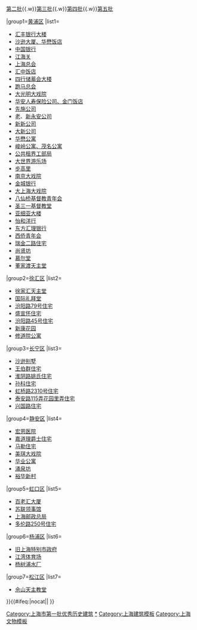 {{Navbox
|listclass=hlist
|name=上海市第一批优秀历史建筑
|title=[[上海市]]第一批[[上海市优秀历史建筑|优秀历史建筑]]
|state={{{state<includeonly>|collapsed</includeonly>}}}
|above='''第一批'''{{.w}}[[Template:上海市第二批优秀历史建筑|第二批]]{{.w}}[[Template:上海市第三批优秀历史建筑|第三批]]{{.w}}[[Template:上海市第四批优秀历史建筑|第四批]]{{.w}}[[Template:上海市第五批优秀历史建筑|第五批]]

|group1=[[黄浦区]]
|list1=
*[[滙豐銀行大樓 (上海)|汇丰银行大楼]]
*[[沙逊大厦|沙逊大厦、华懋饭店]]
*[[中国银行大楼 (上海)|中国银行]]
*[[江海关大楼|江海关]]
*[[上海总会大楼|上海总会]]
*[[汇中饭店大楼|汇中饭店]]
*[[国际饭店|四行储蓄会大楼]]
*[[上海跑马总会|跑马总会]]
*[[大光明电影院 (上海)|大光明大戏院]]
*[[华安大楼|华安人寿保险公司、金门饭店]]
*[[上海先施公司大楼|先施公司]]
*[[上海永安公司大楼|老]]、[[新永安大楼|新永安公司]]
*[[新新百货公司|新新公司]]
*[[上海大新公司|大新公司]]
*[[华懋公寓]]
*[[峻岭寄庐|峻岭公寓、茂名公寓]]
*[[上海公共租界工部局大楼|公共租界工部局]]
*[[上海大世界|大世界游乐场]]
*[[步高里]]
*[[上海音乐厅|南京大戏院]]
*[[上海金城银行大楼|金城银行]]
*[[大上海电影院|大上海大戏院]]
*[[八仙桥基督教青年会大楼|八仙桥基督教青年会]]
*[[圣三一堂 (上海)|圣三一基督教堂]]
*[[上海亚细亚大楼|亚细亚大楼]]
*[[怡和洋行大楼 (上海)|怡和洋行]]
*[[上海东方汇理银行大楼|东方汇理银行]]
*[[上海体育大厦|西侨青年会]]
*[[瑞金宾馆|瑞金二路住宅]]
*[[尚贤坊]]
*[[慕尔堂]]
*[[董家渡圣方济各沙勿略堂|董家渡天主堂]]
 
|group2=[[徐汇区]]
|list2=
*[[徐家汇圣依纳爵主教座堂|徐家汇天主堂]]
*[[上海国际礼拜堂|国际礼拜堂]]
*[[上海工艺美术博物馆|汾阳路79号住宅]]
*[[盛宣怀住宅]]
*[[汾阳路45号住宅]]
*[[新康花园]]
*[[修道院公寓]]
 
|group3=[[长宁区]]
|list3=
*[[沙逊别墅]]
*[[王伯群住宅]]
*[[淮阴路姚氏住宅]]
*[[哥伦比亚住宅圈|孙科住宅]]
*[[罗别根花园|虹桥路2310号住宅]]
*[[泰安路115弄|泰安路115弄花园里弄住宅]]
*[[兴国路住宅]]
 
|group4=[[静安区]]
|list4=
*[[复旦大学附属华东医院|宏恩医院]]
*[[嘉道理爵士公馆|嘉道理爵士住宅]]
*[[馬勒別墅|马勒住宅]]
*[[美琪大戏院]]
*[[华业公寓]]
*[[涌泉坊]]
*[[裕华新村]]
 
|group5=[[虹口区]]
|list5=
*[[上海大厦|百老汇大厦]]
*[[俄罗斯驻上海总领事馆|苏联领事馆]]
*[[上海邮政总局]]
*[[孔祥熙公馆 (虹口)|多伦路250号住宅]]
 
|group6=[[杨浦区]]
|list6=
*[[中华民国上海市政府大厦|旧上海特别市政府]]
*[[江湾体育中心|江湾体育场]]
*[[杨树浦水厂]]
 
|group7=[[松江区]]
|list7=
*[[佘山进教之佑圣母大殿|佘山天主教堂]]
 
}}<includeonly>{{#ifeq:{{{1}}}|nocat||
[[Category:上海市第一批优秀历史建筑]]
}}</includeonly><noinclude>
[[Category:上海市第一批优秀历史建筑|*]]
[[Category:上海建筑模板]]
[[Category:上海文物模板]]
</noinclude>